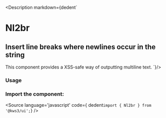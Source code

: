 
<Version />

<Description markdown={dedent`
  # Nl2br
  ## Insert line breaks where newlines occur in the string
  This component provides a XSS-safe way of outputting multiline text.
`}/>

<Meta of={Stories} />
<Canvas of={Stories.Main} />
<Controls />

### Usage
### Import the component:
<Source
  language='javascript'
  code={ dedent`import { Nl2br } from '@kws3/ui';`}
/>